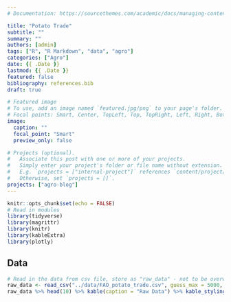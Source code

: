 ```yaml
---
# Documentation: https://sourcethemes.com/academic/docs/managing-content/

title: "Potato Trade"
subtitle: ""
summary: ""
authors: [admin]
tags: ["R", "R Markdown", "data", "agro"]
categories: ["Agro"]
date: {{ .Date }}
lastmod: {{ .Date }}
featured: false
bibliography: references.bib
draft: true

# Featured image
# To use, add an image named `featured.jpg/png` to your page's folder.
# Focal points: Smart, Center, TopLeft, Top, TopRight, Left, Right, BottomLeft, Bottom, BottomRight.
image:
  caption: ""
  focal_point: "Smart"
  preview_only: false

# Projects (optional).
#   Associate this post with one or more of your projects.
#   Simply enter your project's folder or file name without extension.
#   E.g. `projects = ["internal-project"]` references `content/project/deep-learning/index.md`.
#   Otherwise, set `projects = []`.
projects: ["agro-blog"]
---
```


```r
knitr::opts_chunk$set(echo = FALSE)
# Read in modules
library(tidyverse)
library(magrittr)
library(knitr)
library(kableExtra)
library(plotly)
```

## Data

```r
# Read in the data from csv file, store as "raw_data" - not to be overwritten
raw_data <- read_csv("../data/FAO_potato_trade.csv", guess_max = 5000, local = locale(encoding = "latin1")) %>% as_tibble()
raw_data %>% head(10) %>% kable(caption = "Raw Data") %>% kable_styling()
```
